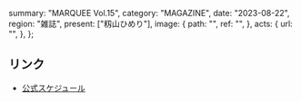   summary: "MARQUEE Vol.15",
  category: "MAGAZINE",
  date: "2023-08-22",
  region: "雑誌",
  present: ["籾山ひめり"],
  image: {
    path: "",
    ref: "",
  },
  acts: {
    url: "",
  },
};

## リンク

- [公式スケジュール](https://takanenonadeshiko.jp/?p=1235)
